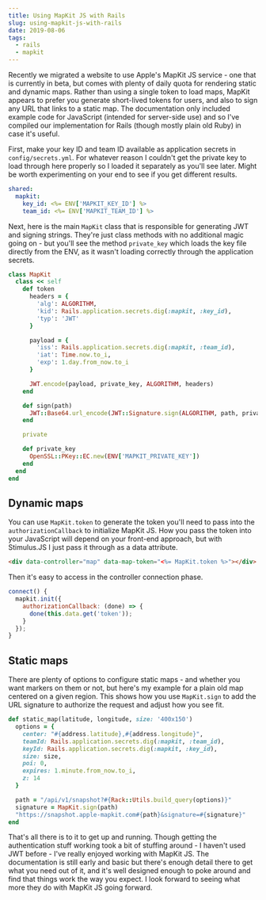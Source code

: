 ```yaml
---
title: Using MapKit JS with Rails
slug: using-mapkit-js-with-rails
date: 2019-08-06
tags:
  - rails
  - mapkit
---
```


Recently we migrated a website to use Apple's MapKit JS service - one that is currently in beta, but comes with plenty of daily quota for rendering static and dynamic maps. Rather than using a single token to load maps, MapKit appears to prefer you generate short-lived tokens for users, and also to sign any URL that links to a static map. The documentation only included example code for JavaScript (intended for server-side use) and so I've compiled our implementation for Rails (though mostly plain old Ruby) in case it's useful.

First, make your key ID and team ID available as application secrets in `config/secrets.yml`. For whatever reason I couldn't get the private key to load through here properly so I loaded it separately as you'll see later. Might be worth experimenting on your end to see if you get different results.

```yml
shared:
  mapkit:
    key_id: <%= ENV['MAPKIT_KEY_ID'] %>
    team_id: <%= ENV['MAPKIT_TEAM_ID'] %>
```

Next, here is the main `MapKit` class that is responsible for generating JWT and signing strings. They're just class methods with no additional magic going on - but you'll see the method `private_key` which loads the key file directly from the ENV, as it wasn't loading correctly through the application secrets.

```rb
class MapKit
  class << self
    def token
      headers = {
        'alg': ALGORITHM,
        'kid': Rails.application.secrets.dig(:mapkit, :key_id),
        'typ': 'JWT'
      }

      payload = {
        'iss': Rails.application.secrets.dig(:mapkit, :team_id),
        'iat': Time.now.to_i,
        'exp': 1.day.from_now.to_i
      }

      JWT.encode(payload, private_key, ALGORITHM, headers)
    end

    def sign(path)
      JWT::Base64.url_encode(JWT::Signature.sign(ALGORITHM, path, private_key))
    end

    private

    def private_key
      OpenSSL::PKey::EC.new(ENV['MAPKIT_PRIVATE_KEY'])
    end
  end
end
```

## Dynamic maps

You can use `MapKit.token` to generate the token you'll need to pass into the `authorizationCallback` to initialize MapKit JS. How you pass the token into your JavaScript will depend on your front-end approach, but with Stimulus.JS I just pass it through as a data attribute.

```html
<div data-controller="map" data-map-token="<%= MapKit.token %>"></div>
```

Then it's easy to access in the controller connection phase.

```js
connect() {
  mapkit.init({
    authorizationCallback: (done) => {
      done(this.data.get('token'));
    }
  });
}
```

## Static maps

There are plenty of options to configure static maps - and whether you want markers on them or not, but here's my example for a plain old map centered on a given region. This shows how you use `MapKit.sign` to add the URL signature to authorize the request and adjust how you see fit.

```rb
def static_map(latitude, longitude, size: '400x150')
  options = {
    center: "#{address.latitude},#{address.longitude}",
    teamId: Rails.application.secrets.dig(:mapkit, :team_id),
    keyId: Rails.application.secrets.dig(:mapkit, :key_id),
    size: size,
    poi: 0,
    expires: 1.minute.from_now.to_i,
    z: 14
  }

  path = "/api/v1/snapshot?#{Rack::Utils.build_query(options)}"
  signature = MapKit.sign(path)
  "https://snapshot.apple-mapkit.com#{path}&signature=#{signature}"
end
```

That's all there is to it to get up and running. Though getting the authentication stuff working took a bit of stuffing around - I haven't used JWT before - I've really enjoyed working with MapKit JS. The documentation is still early and basic but there's enough detail there to get what you need out of it, and it's well designed enough to poke around and find that things work the way you expect. I look forward to seeing what more they do with MapKit JS going forward.
